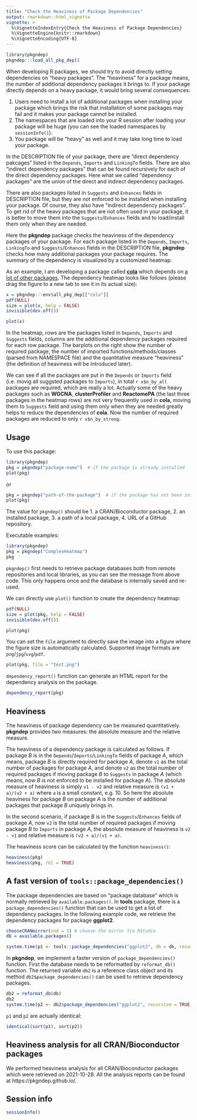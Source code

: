 ```yaml
---
title: "Check the Heaviness of Package Dependencies"
output: rmarkdown::html_vignette
vignette: >
  %\VignetteIndexEntry{Check the Heaviness of Package Dependencies}
  %\VignetteEngine{knitr::rmarkdown}
  %\VignetteEncoding{UTF-8}
---
```


```r
library(pkgndep)
pkgndep:::load_all_pkg_dep()
```


When developing R packages, we should try to avoid directly setting
dependencies on "heavy packages". The "heaviness" for a package means, the
number of additional dependency packages it brings to. If your package directly depends
on a heavy package, it would bring several consequences:

1. Users need to install a lot of additional packages when installing your
   package which brings the risk that installation of some packages
   may fail and it makes your package cannot be installed. 
2. The namespaces that are loaded into your R session after loading your package will be huge (you can see the loaded namespaces by `sessionInfo()`).
3. You package will be "heavy" as well and it may take long time to load your package.

In the DESCRIPTION file of your package, there are "direct dependency
pakcages" listed in the `Depends`, `Imports` and `LinkingTo` fields. There are
also "indirect dependency packages" that can be found recursively for each of
the direct dependency packages. Here what we called "dependency packages" are
the union of the direct and indirect dependency packages.

There are also packages listed in `Suggests` and `Enhances` fields in
DESCRIPTION file, but they are not enforced to be installed when installing
your package. Of course, they also have "indirect dependency packages". To get
rid of the heavy packages that are not often used in your package, it is
better to move them into the `Suggests`/`Enhances` fields and to load/install
them only when they are needed.

Here the **pkgndep** package checks the heaviness of the dependency packages
of your package. For each package listed in the `Depends`, `Imports`,
`LinkingTo` and `Suggests`/`Enhances` fields in the DESCRIPTION file,
**pkgndep** checks how many additional packages your package requires. The
summary of the dependency is visualized by a customized heatmap.

As an example, I am developing a package called
[**cola**](https://github.com/jokergoo/cola/) which depends on [a lot of other
packages](https://github.com/jokergoo/ComplexHeatmap/blob/master/DESCRIPTION).
The dependency heatmap looks like follows (please drag the figure to a new tab to see it in its actual size):

```r
x = pkgndep:::env$all_pkg_dep[["cola"]]
pdf(NULL)
size = plot(x, help = FALSE)
invisible(dev.off())
```

```r
plot(x)
```

In the heatmap, rows are the packages listed in `Depends`, `Imports` and
`Suggests` fields, columns are the additional dependency packages required for
each row package. The barplots on the right show the number of required
package, the number of imported functions/methods/classes (parsed from
NAMESPACE file) and the quantitative measure "heaviness" (the definition of
heaviness will be introduced later).

We can see if all the packages are put in the `Depends` or `Imports` field
(i.e. movig all suggsted packages to `Imports`), in total `r x$n_by_all`
packages are required, which are really a lot. Actually some of the heavy
packages such as **WGCNA**, **clusterProfiler** and **ReactomePA** (the last
three packages in the heatmap rows) are not very frequently used in **cola**,
moving them to `Suggests` field and using them only when they are needed
greatly helps to reduce the dependencies of **cola**. Now the number of required
packages are reduced to only `r x$n_by_strong`.

## Usage

To use this package:

```r
library(pkgndep)
pkg = pkgndep("package-name")  # if the package is already installed
plot(pkg)
```

or

```r
pkg = pkgndep("path-of-the-package")  # if the package has not been installed yet
plot(pkg)
```

The value for `pkgndep()` should be 1. a CRAN/Bioconductor package, 2. an installed package, 3. a path of a local package, 4. URL of a GitHub repository.

Executable examples:

```r
library(pkgndep)
pkg = pkgndep("ComplexHeatmap")
pkg
```

`pkgndep()` first needs to retrieve package databases both from remote repositories and local libraries, as you
can see the message from above code. This only happens once and the database is internally
saved and re-used.

We can directly use `plot()` function to create the dependency heatmap:

```r
pdf(NULL)
size = plot(pkg, help = FALSE)
invisible(dev.off())
```

```r
plot(pkg)
```

You can set the `file` argument to directly save the image into a figure where the figure
size is automatically calculated. Supported image formats are `png`/`jpg`/`svg`/`pdf`.

```r
plot(pkg, file = "test.png")
```

`dependency_report()` function can generate an HTML report for the dependency analysis on the package.

```r
dependency_report(pkg)
```

## Heaviness

The heaviness of package dependency can be measured quantitatively. **pkgndep** provides two measures: the absolute
measure and the relative measure.

The heaviness of a dependency package is calculated as follows. If package _B_
is in the `Depends`/`Imports`/`LinkingTo` fields of package _A_, which means, package _B_ 
is directly required for package _A_, denote `v1` as the total number of packages for package _A_, 
and denote `v2` as the total number of required packages if moving package
_B_ to `Suggests` in package _A_ (which means, now _B_ is not enforced to be installed for package _A_). The
absolute measure of heaviness is simply `v1 - v2` and relative measure is `(v1 + a)/(v2 + a)` where `a` is a small constant, e.g. 10.
So here the absolute heaviness for package _B_ on package _A_ is the number of additional packages
that package _B_ uniquely brings in.

In the second scenario, if package _B_ is in the `Suggests`/`Enhances` fields of package
_A_, now `v2` is the total number of required packages if moving package _B_ to `Imports` in package _A_,
the absolute measure of heaviness is `v2 - v1` and relative measure is `(v2 + a)/(v1 + a)`.

The heaviness score can be calculated by the function `heaviness()`:

```r
heaviness(pkg)
heaviness(pkg, rel = TRUE)
```


## A fast version of `tools::package_dependencies()`

The package dependencies are based on "package database" which is normally retrieved by `available.packages()`.
In **tools** package, there is a `package_dependencies()` function that can be used to get a list of dependency packages.
In the following example code, we retrieve the dependency packages for package **ggplot2**.

```r
chooseCRANmirror(ind = 1) # choose the mirror fro RStudio
db = available.packages()
```


```r
system.time(p1 <- tools::package_dependencies("ggplot2", db = db, recursive = TRUE)[[1]])
```

In **pkgndep**, we implement a faster version of `package_dependencies()` function. First the database needs
to be reformatted by `reformat_db()` function. The returned variable `db2` is a reference class object and
its method `db2$package_dependencies()` can be used to retrieve dependency packages.

```r
db2 = reformat_db(db)
db2
system.time(p2 <- db2$package_dependencies("ggplot2", recursive = TRUE, simplify = TRUE))
```

`p1` and `p2` are actually identical:

```r
identical(sort(p1), sort(p2))
```

## Heaviness analysis for all CRAN/Bioconductor packages

We performed heaviness analysis for all CRAN/Bioconductor packages which were retrieved on 2021-10-28. All
the analysis reports can be found at https://pkgndep.github.io/.

## Session info

```r
sessionInfo()
```
